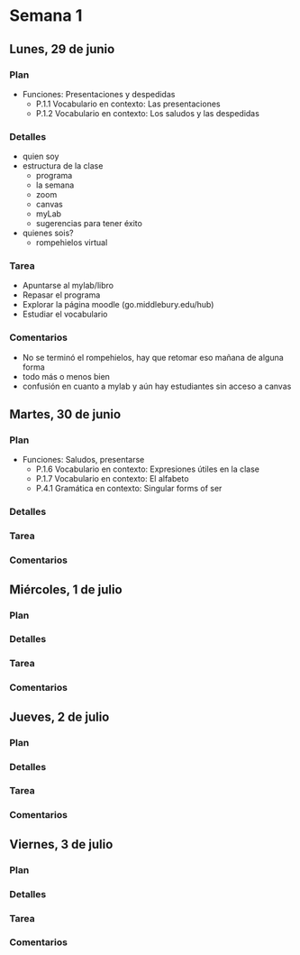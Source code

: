 # Semana 1

## Lunes, 29 de junio

### Plan

- Funciones: Presentaciones y despedidas
	- P.1.1 Vocabulario en contexto: Las presentaciones
	- P.1.2 Vocabulario en contexto: Los saludos y las despedidas

### Detalles

- quien soy
- estructura de la clase
	- programa
	- la semana
	- zoom
	- canvas
	- myLab
	- sugerencias para tener éxito
- quienes sois?
	- rompehielos virtual

### Tarea

- Apuntarse al mylab/libro
- Repasar el programa
- Explorar la página moodle (go.middlebury.edu/hub)
- Estudiar el vocabulario

### Comentarios

- No se terminó el rompehielos, hay que retomar eso mañana de alguna forma
- todo más o menos bien 
- confusión en cuanto a mylab y aún hay estudiantes sin acceso a canvas






## Martes, 30 de junio

### Plan

- Funciones: Saludos, presentarse
	- P.1.6 Vocabulario en contexto: Expresiones útiles en la clase
	- P.1.7 Vocabulario en contexto: El alfabeto
	- P.4.1 Gramática en contexto: Singular forms of ser

### Detalles

### Tarea

### Comentarios







## Miércoles, 1 de julio

### Plan

### Detalles

### Tarea

### Comentarios





## Jueves, 2 de julio

### Plan

### Detalles

### Tarea

### Comentarios



## Viernes, 3 de julio

### Plan

### Detalles

### Tarea

### Comentarios